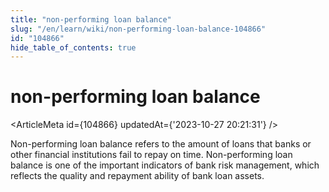 ```yaml
---
title: "non-performing loan balance"
slug: "/en/learn/wiki/non-performing-loan-balance-104866"
id: "104866"
hide_table_of_contents: true
---
```



# non-performing loan balance

<ArticleMeta id={104866} updatedAt={'2023-10-27 20:21:31'} />
<div className='border-solid border-b border-t-0 my-4 border-[var(--ifm-color-gray-300)]' />

Non-performing loan balance refers to the amount of loans that banks or other financial institutions fail to repay on time. Non-performing loan balance is one of the important indicators of bank risk management, which reflects the quality and repayment ability of bank loan assets.
